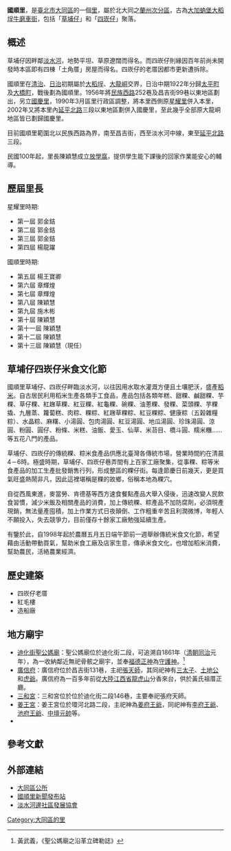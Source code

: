 {{Coord|25.07||N|121.51||E|display=title|region:TW}}
{{Infobox ROC Village or Li
| City/CountyName = 臺北市
| DivName         = 大同區
| Village/LiName  = 國順
| Village/Li      = 里
| OldName         = [[大稻埕|大稻埕]][[牛磨車街|牛磨車街]]
| AreaTotal       = 0.1307
| HouseholdTotal  = 1,063
| PopTotal        = 3,195
| YearMonth       = 2007年6月
| Male            = 1,722
| Female          = 1,473
| Head            = 陳穎慧
| Sub             = 15
| Website         = http://tpeksl.blogspot.com/
| Neighbors       = [[鄰江里|鄰江里]]、[[國慶里_(臺北市)|國慶里]]、[[隆和里|隆和里]]、<br>[[景星里|景星里]]<br>[[三重區|三重區]]：
| MapLocation     = GuoShuanLi_in_Datong.png
| Address         = 延平北路三段124號
| Phone           = 2-25853129
| DataSource      = 戶口資料：[http://www.czone.tcg.gov.tw/tp92-1/index.htm 台北市區里鄰電子地圖]
}}
'''國順里'''，是[[臺北市|臺北市]][[大同區_(臺灣)|大同區]]的一個[[里_(中華民國)|里]]，屬於北大同之[[蘭州次分區|蘭州次分區]]，古為[[大加蚋堡|大加蚋堡]][[大稻埕|大稻埕]][[牛磨車街|牛磨車街]]，包括「[[草埔仔|草埔仔]]」和「[[四崁仔|四崁仔]]」聚落。

==概述==
草埔仔因畔鄰[[淡水河|淡水河]]，地勢平坦、草原遼闊而得名。而四崁仔則緣因百年前尚未開發時本區即有四棟「土角厝」房屋而得名。四崁仔的老厝因都市更新遭拆除。

國順里在[[臺灣清治時期|清治]]、[[臺灣日治時期|日治]]初期屬於[[大稻埕|大稻埕]]、[[大龍峒|大龍峒]]交界，日治中期1922年分歸[[太平町|太平町]]及[[大橋町|大橋町]]，戰後劃為國順里。1956年將[[民族西路|民族西路]]252巷及昌吉街99巷以東地區劃出，另立[[國慶里_(臺北市)|國慶里]]，1990年3月區里行政區調整，將本里西側原[[星耀里|星耀里]]併入本里，2002年又將本里內[[延平北路|延平北路]]三段以東地區劃併入國慶里，至此幾乎全部原大龍峒地區皆已劃歸國慶里。

目前國順里範圍北以民族西路為界，南至昌吉街，西至淡水河中線，東至[[延平北路|延平北路]]三段。

民國100年起，里長陳穎慧成立[[放學窩|放學窩]]，提供學生能下課後的回家作業能安心的輔導。

==歷屆里長==
星耀里時期:
* 第一屆 郭金銡
* 第二屆 郭金銡
* 第三屆 郭金銡
* 第四屆 楊龍躍
國順里時期:
* 第五屆 楊王寶卿
* 第六屆 章輝煌
* 第七屆 章輝煌
* 第八屆 陳穎慧
* 第九屆 施木彬
* 第十屆 陳穎慧
* 第十一屆 陳穎慧
*第十二屆 陳穎慧
*第十三屆 陳穎慧（現任）

==草埔仔四崁仔米食文化節==
國順里草埔仔、四崁仔畔臨淡水河，以往因用水取水灌溉方便且土壤肥沃，盛產[[稻米|稻米]]。自古居民利用稻米生產各類手工食品，產品包括各類年糕、甜粿、鹹甜粿、芋粿、草仔粿、紅趜草粿、紅豆粿、紅龜粿、碗粿、油蔥粿、發粿、菜頭粿、芋粿撬、九層蒸、籮蔔糕、肉粽、粿粽、紅趜草粿粽、紅豆粿粽、健康粽（五榖雜糧粽）、水晶粽、麻糬、小湯圓、包肉湯圓、紅豆湯圓、地瓜湯圓、珍珠湯圓、涼圓、粉圓、圓仔、粉條、米糕、油飯、愛玉、仙草、米苔目、橋斗圓、糯米糰……等五花八門的產品。

草埔仔、四崁仔的傳統粿、粽米食產品供應北臺灣各傳統市場，營業時間約在清晨4－6時。極盛時期，草埔仔、四崁仔巷弄間有上百家工廠聚集，從事粿、粽等米食產品的加工生產批發銷售行列，形成整區的粿仔街。每逢節慶日前幾天，更是買氣旺盛熱鬧非凡，因此這裡堪稱是粿的故鄉，俗稱本地為粿穴。

自從西風東進，麥當勞、肯德基等西方速食餐點產品大舉入侵後，迅速改變人民飲食習慣，減少米飯及相關產品的消費，加上傳統粿、粽產品不加防腐劑，必須現產現銷，無法量產囤積，加上作業方式日夜顛倒、工作粗重辛苦且利潤微博，年輕人不願投入，失去競爭力，目前僅存十餘家工廠勉強延續生產。

有鑒於此，自1998年起於農曆五月五日端午節前一週舉辦傳統米食文化節，希望藉由活動帶動買氣，幫助米食工廠及店家生意，傳承米食文化，也增加稻米消費，幫助農民，活絡農業經濟。

==歷史建築==
* 四崁仔老厝
* 紅毛樓
* 造船廠

==地方廟宇==
* [[迪化街聖公媽廟|迪化街聖公媽廟]]：聖公媽廟位於迪化街二段，可追溯自1861年（[[清朝|清朝]][[同治|同治]]元年），為一收納鄰近無祀骨骸之廟宇，並奉[[福德正神|福德正神]]為[[守護神|守護神]]。<ref>黃武義，《聖公媽廟之沿革立碑勒誌》</ref>
* [[廣信府_(台灣廟宇)|廣信府]]：廣信府位於昌吉街131巷，主祀[[張天師|張天師]]，其同祀神有[[三太子|三太子]]、[[土地公|土地公]]和[[虎爺|虎爺]]。廣信府為一百多年前從[[大陸|大陸]][[江西省|江西省]][[龍虎山|龍虎山]]分香來台，供於黃氏祖厝正廳。
* [[三和宮|三和宮]]：三和宮位於位於迪化街二段146巷，主要奉祀張府天師。
* [[姜王宮|姜王宮]]：姜王宮位於環河北路二段，主祀神為[[姜府王爺|姜府王爺]]，同祀神有[[李府王爺|李府王爺]]、[[池府王爺|池府王爺]]、[[中壇元帥|中壇元帥]]等。
* {{Fact|[[勸化堂|勸化堂]]：勸化堂位於環河北路二段。|time=2015-09-28}}

==參考文獻==
{{reflist}}

==外部連結==
* [https://web.archive.org/web/20120407051050/http://www.datong.taipei.gov.tw//  大同區公所]
* [http://tpeksl.blogspot.com/ 國順里新聞發布站] {{Wayback|url=http://tpeksl.blogspot.com/ |date=20200928073225 }}
* [https://web.archive.org/web/20070928184948/http://www.hometown.org.tw/community/index.php?CommID=2131 淡水河邊社區發展協會]

{{模板:臺北市大同區 里}}

[[Category:大同區的里|Category:大同區的里]]